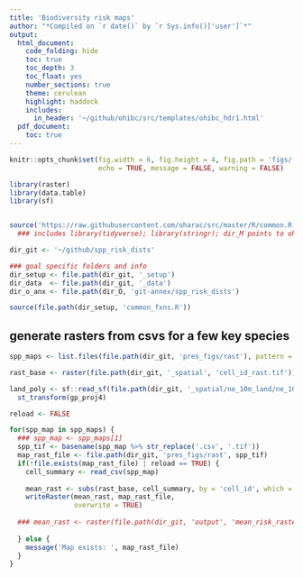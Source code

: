 ```yaml
---
title: 'Biodiversity risk maps'
author: "*Compiled on `r date()` by `r Sys.info()['user']`*"
output: 
  html_document:
    code_folding: hide
    toc: true
    toc_depth: 3
    toc_float: yes
    number_sections: true
    theme: cerulean
    highlight: haddock
    includes: 
      in_header: '~/github/ohibc/src/templates/ohibc_hdr1.html'
  pdf_document:
    toc: true
---
```


``` r

knitr::opts_chunk$set(fig.width = 6, fig.height = 4, fig.path = 'figs/',
                      echo = TRUE, message = FALSE, warning = FALSE)

library(raster)
library(data.table)
library(sf)


source('https://raw.githubusercontent.com/oharac/src/master/R/common.R')  ###
  ### includes library(tidyverse); library(stringr); dir_M points to ohi directory

dir_git <- '~/github/spp_risk_dists'

### goal specific folders and info
dir_setup <- file.path(dir_git, '_setup')
dir_data  <- file.path(dir_git, '_data')
dir_o_anx <- file.path(dir_O, 'git-annex/spp_risk_dists')

source(file.path(dir_setup, 'common_fxns.R'))

```

## generate rasters from csvs for a few key species

``` r

spp_maps <- list.files(file.path(dir_git, 'pres_figs/rast'), pattern = 'csv$', full.names = TRUE)

rast_base <- raster(file.path(dir_git, '_spatial', 'cell_id_rast.tif'))

land_poly <- sf::read_sf(file.path(dir_git, '_spatial/ne_10m_land/ne_10m_land.shp')) %>%
  st_transform(gp_proj4)

reload <- FALSE

for(spp_map in spp_maps) {
  ### spp_map <- spp_maps[1]
  spp_tif <- basename(spp_map %>% str_replace('.csv', '.tif'))
  map_rast_file <- file.path(dir_git, 'pres_figs/rast', spp_tif)
  if(!file.exists(map_rast_file) | reload == TRUE) {
    cell_summary <- read_csv(spp_map)
  
    mean_rast <- subs(rast_base, cell_summary, by = 'cell_id', which = 'mean_risk')
    writeRaster(mean_rast, map_rast_file,
                overwrite = TRUE)
  
  ### mean_rast <- raster(file.path(dir_git, 'output', 'mean_risk_raster_comp.tif'))
  
  } else {
    message('Map exists: ', map_rast_file)
  }
}

```

